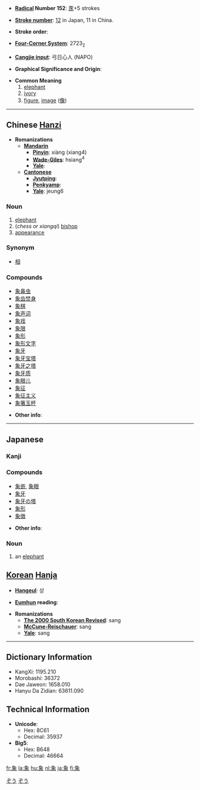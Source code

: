 * '''[[Wiktionary:Chinese radical index| Radical]] Number 152''': [[Wiktionary:Chinese radical index 豕|豕]]+5 strokes

* '''[[Wiktionary:Chinese total strokes index|Stroke number]]''': [[Wiktionary:Chinese total strokes index 12|12]] in Japan, 11 in China.

* '''Stroke order''': 

* '''[[Wiktionary:Chinese four corner index|Four-Corner System]]''': 2723<sub>2</sub>

* '''[[Wiktionary:Chinese Cangjie index|Cangjie input]]''': 弓日心人 (NAPO)

* '''Graphical Significance and Origin''': 

* '''Common Meaning'''
*# [[elephant]]
*# [[ivory]]
*# [[figure]], [[image]] ([[像]])


----

== Chinese [[Hanzi]] ==

* '''Romanizations'''
** '''[[Mandarin]]'''
*** '''[[Pinyin]]''': xiàng (xiang4)
*** '''[[Wade-Giles]]''': hsiang<sup>4</sup>
*** '''[[Yale]]''': 
** '''[[Cantonese]]'''
*** '''[[Jyutping]]''':
*** '''[[Penkyamp]]''': 
*** '''[[Yale]]''': jeung6

===Noun===

# [[elephant]]
#(''chess or xiangqi'') [[bishop]]
# [[appearance]]

===Synonym===
*[[相]]

===Compounds===
*[[象鼻虫]]
*[[象齿焚身]]
*[[象棋]]
*[[象声词]]
*[[象戏]]
*[[象限]]
*[[象形]]
*[[象形文字]]
*[[象牙]]
*[[象牙宝塔]]
*[[象牙之塔]]
*[[象牙质]]
*[[象眼儿]]
*[[象征]]
*[[象征主义]]
*[[象箸玉杯]]

* '''Other info''': 

----

== Japanese ==
[[Category:1000_Japanese_basic_words|ぞう]]
[[Category:Japanese language|ぞう]]
=== Kanji ===
{{kanji
|[[しょう]] (shō), [[ぞう]] (zō)
|[[かた]] (kata), [[かたどる]] (katadoru), [[のり]] (nori)
}}

===Compounds===
*[[象嵌]], [[象眼]]
*[[象牙]]
*[[象牙の塔]]
*[[象形]]
*[[象徴]]

* '''Other info''': 

===Noun===
{{janoun|ぞう|zō}}

#an [[elephant]]

== [[Korean]] [[Hanja]] ==

* '''[[Hangeul]]''': 상

* '''[[Eumhun]] reading''': 

* '''Romanizations'''
** '''[[The 2000 South Korean Revised Romanization|The 2000 South Korean Revised]]''': sang
** '''[[McCune-Reischauer]]''': sang
** '''[[Yale]]''': sang

----

== Dictionary Information ==

* KangXi: 1195.210
* Morobashi: 36372
* Dae Jaweon: 1658.010
* Hanyu Da Zidian: 63611.090

== Technical Information ==

* '''Unicode''':
** Hex: 8C61
** Decimal: 35937
* '''Big5''':
** Hex: B648
** Decimal: 46664

[[fr:象]]
[[la:象]]
[[hu:象]]
[[nl:象]]
[[ja:象]]
[[fi:象]]